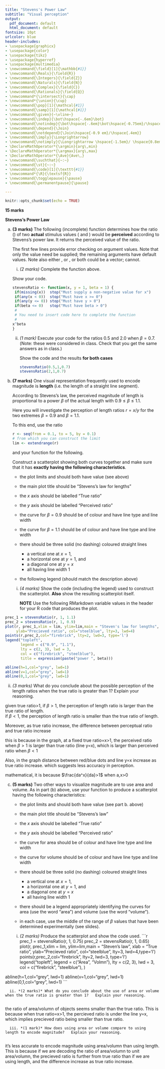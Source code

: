 ```yaml
---
title: "Stevens's Power Law"
subtitle: "Visual perception"
output:
  pdf_document: default
  html_document: default
fontsize: 10pt
urlcolor: blue
header-includes:
- \usepackage{graphicx}
- \usepackage{color}
- \usepackage{tikz}
- \usepackage{hyperref}
- \usepackage{multimedia}
- \newcommand{\field}[1]{\mathbb{#1}}
- \newcommand{\Reals}{\field{R}}
- \newcommand{\Integers}{\field{Z}} 
- \newcommand{\Naturals}{\field{N}}
- \newcommand{\Complex}{\field{C}}
- \newcommand{\Rationals}{\field{Q}}
- \newcommand*{\intersect}{\cap}
- \newcommand*{\union}{\cup}
- \newcommand{\pop}[1]{\mathcal{#1}}
- \newcommand{\samp}[1]{\mathcal{#1}}
- \newcommand{\given}{~\vline~}
- \newcommand{\indep}{\bot\hspace{-.6em}\bot}
- \newcommand{\notindep}{\bot\hspace{-.6em}\bot\hspace{-0.75em}/\hspace{.4em}}
- \newcommand{\depend}{\Join}
- \newcommand{\notdepend}{\Join\hspace{-0.9 em}/\hspace{.4em}}
- \newcommand{\imply}{\Longrightarrow}
- \newcommand{\notimply}{\Longrightarrow \hspace{-1.5em}/ \hspace{0.8em}}
- \DeclareMathOperator*{\argmin}{arg\,min}
- \DeclareMathOperator*{\argmax}{arg\,max}
- \DeclareMathOperator*{\Ave}{Ave\,}
- \newcommand{\suchthat}{~:~}
- \newcommand{\st}{~:~} 
- \newcommand{\code}[1]{\texttt{#1}}
- \newcommand*{\R}{\textsf{R}}
- \newcommand{\togglepause}{\pause}
- \newcommand{\permanentpause}{\pause}

---
```


```r
knitr::opts_chunk$set(echo = TRUE)
```

 

**15 marks**


**Stevens's Power Law**

a. **(3 marks)** The following (incomplete) function determines how the ratio (\code{x/y}) of two **actual** stimulus values (\code{x} and \code{y}) would be **perceived** according to Stevens's power law.  It returns the perceived value of the ratio.


   The first few lines provide error checking on argument values.  Note that only the value \code{x} need be supplied; the remaining arguments have default values.  Note also either \code{x}, or \code{y}, or both could be a vector; \code{beta} cannot.
   
   i. *(2 marks)* Complete the \code{stevensRatio()} function above.
   
     Show your code.
```r
stevensRatio <- function(x, y = 1, beta = 1) {
    if(missing(x))  stop("Must supply a non-negative value for x")
    if(any(x < 0))  stop("Must have x >= 0")
    if(any(y <= 0)) stop("Must have y > 0")
    if(beta <= 0)   stop("Must have beta > 0")
    #
    # You need to insert code here to complete the function
    #
   x^beta
}
```
     
   ii. *(1 mark)* Execute your code for the ratios 0.5 and 2.0 when $\beta = 0.7$.  (Note: these were considered in class. Check that you get the same answers as in class.)
   
       Show the code and the results **for both cases**
```r
stevensRatio(0.5,1,0.7)
stevensRatio(2,1,0.7)
```
b. **(7 marks)** One visual representation frequently used to encode magnitude is **length** (i.e.  the length of a straight line segment).

   According to Stevens's law, the perceived magnitude of length is proportional to a power $\beta$ of the actual length with $0.9 \le \beta \le 1.1$.
   
   Here you will investigate the perception of length ratios $r = x/y$ for the two extremes $\beta = 0.9$ and $\beta = 1.1$.  
   
   To this end, use the ratio
```r
   r <- seq(from = 0.1, to = 5, by = 0.1)
   # from which you can construct the limit
   lim <- extendrange(r)
```
   and your function \code{stevensRatio()} for the following.
   
   Construct a scatterplot showing both curves together and make sure that it has **exactly  having the following characteristics**.
   
      - the plot limits \code{xlim} and \code{ylim} should both have value \code{lim} (see above)
      - the main plot title should be "Stevens's law for lengths"
      - the $x$ axis should be labelled "True ratio"
      - the $y$ axis should be labelled "Perceived ratio"
      - the curve for $\beta = 0.9$ should be of colour \code{col = "firebrick"} and have line type \code{lty = 2} and line width  \code{lwd = 3}
      - the curve for $\beta = 1.1$ should be of colour \code{col = "steelblue"} and have line type \code{lty = 3} and line width  \code{lwd = 4}
      - there should be three solid (no dashing) \code{"grey"} coloured straight lines 
        
        - a vertical one at $x = 1$,
        - a horizontal one at $y = 1$, and
        - a diagonal one at $y = x$
        - all having line width 1
        
      - the following legend (should match the description above)
      

        
        
   i. *(4 marks)* Show the code (including the legend) used to construct the scatterplot. **Also** show the resulting scatterplot itself.
   
      **NOTE** Use the following RMarkdown variable values in the header for your R code that produces the plot.
      
```r
prec_1 = stevensRatio(r, 1, 1.1)
prec_2 = stevensRatio(r, 1, 0.9)
plot(r, prec_1,xlim = lim, ylim=lim,main = "Steven's law for lengths", xlab = "True ratio", type='l',
     ylab="Precieved ratio", col="steelblue", lty=3, lwd=4)
points(r,prec_2,col="firebrick", lty=2, lwd=3, type='l')
legend("topleft", 
       legend = c("0.9", "1.1"), 
       lty = c(2, 3), lwd = 3, 
       col = c("firebrick", "steelblue"),
       title = expression(paste("power ", beta)))

abline(h=1,col="grey", lwd=1)
abline(v=1,col="grey", lwd=1)
abline(0,1,col="grey", lwd=1)
```
      
   
   ii. *(3 marks)* What do you conclude about the possible perception of the length ratios when the true ratio is greater than 1?   Explain your reasoning.
  
   given true ratio>1, 
   if $\beta>1$, the perception of length ratio is larger than the true ratio of length.   
   if $\beta<1$, the perception of length ratio is smaller than the true ratio of length.
   
   Moreover, as true ratio increase, the difference between perceptual ratio and true ratio increase
   
   this is because in the graph, at a fixed true ratio=x>1, the perceived ratio when $\beta>1$ is larger than true ratio (line y=x), which is larger than perceived ratio when $\beta<1$
   
   Also, in the graph distance between red/blue dots and line y=x increase as true ratio increase. which suggests less accuracy in perception.
   
   mathematical, it is because $\frac{da^x}{da}>1$ when a,x>0

c. **(5 marks)** Two other ways to visualize magnitude are to use area and volume.  As in part (b) above, use your \code{stevensRatio()} function to produce a scatterplot having the following characteristics:

      - the plot limits \code{xlim} and \code{ylim} should both have value \code{lim} (see part b. above)
      - the main plot title should be "Stevens's law"
      - the $x$ axis should be labelled "True ratio"
      - the $y$ axis should be labelled "Perceived ratio"
      - the curve for area should be of colour \code{col = "firebrick"} and have line type \code{lty = 2} and line width  \code{lwd = 3}
      - the curve for volume should be of colour \code{col = "steelblue"} and have line type \code{lty = 3} and line width  \code{lwd = 4}
      - there should be three solid (no dashing) \code{"grey"} coloured straight lines 
        
        - a vertical one at $x = 1$,
        - a horizontal one at $y = 1$, and
        - a diagonal one at $y = x$
        - all having line width 1
        
      - there should be a legend appropriately identifying the curves for area (use the word "area") and volume (use the word "volume").
      
      - in each case, use the middle of the range of $\beta$ values that have been determined experimentally (see slides).
      
      i. *(2 marks)* Produce the scatterplot and show the code used.
```r
prec_1 = stevensRatio(r, 1, 0.75)
prec_2 = stevensRatio(r, 1, 0.65)
plot(r, prec_1,xlim = lim, ylim=lim,main = "Steven's law", xlab = "True ratio",
     ylab="Precieved ratio", col="steelblue", lty=3, lwd=4,type='l')
points(r,prec_2,col="firebrick", lty=2, lwd=3, type='l')
legend("topleft", 
       legend = c("Area", "Volmn"), 
       lty = c(2, 3), lwd = 3, 
       col = c("firebrick", "steelblue"),
       )

abline(h=1,col="grey", lwd=1)
abline(v=1,col="grey", lwd=1)
abline(0,1,col="grey", lwd=1)
```
         
      ii. *(2 marks)* What do you conclude about the use of area or volume when the true ratio is greater than 1?   Explain your reasoning.
      
   the ratio of area/volumn of objects seems smaller than the true ratio. This is because when true ratio=x>1, the percieved ratio is under the line y=x, which implies precieved ratio being smaller than true ratio. 
           
      iii. *(1 mark)* How does using area or volume compare to using length to encode magnitude?   Explain your reasoning.
      
   it's less accurate to encode magnitude using area/volumn than using length. This is because if we are decoding the ratio of area/volumn to unit area/volumn, the precieved ratio is further from true ratio than if we are using length, and the difference increase as true ratio increase.